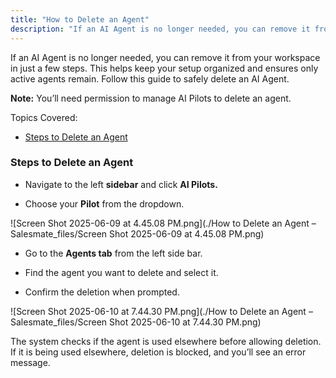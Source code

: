 ```yaml
---
title: "How to Delete an Agent"
description: "If an AI Agent is no longer needed, you can remove it from your workspace in just a few steps. This helps keep your setup organized and ensures only a..."
---
```


If an AI Agent is no longer needed, you can remove it from your workspace in just a few steps. This helps keep your setup organized and ensures only active agents remain. Follow this guide to safely delete an AI Agent.

<Note>


**Note:** You’ll need permission to manage AI Pilots to delete an agent.


</Note>

Topics Covered:

*   [Steps to Delete an Agent](https://support.salesmate.io/hc/en-us/articles/45878802493337-How-to-Delete-an-Agent#h_01JVQ43W5J077AGG9QJG8P0M4Y)

### Steps to Delete an Agent

*   Navigate to the left **sidebar** and click **AI Pilots.**
    
*   Choose your **Pilot** from the dropdown.
    

![Screen Shot 2025-06-09 at 4.45.08 PM.png](./How to Delete an Agent – Salesmate_files/Screen Shot 2025-06-09 at 4.45.08 PM.png)

*   Go to the **Agents tab** from the left side bar.
    
*   Find the agent you want to delete and select it.
    
*   Confirm the deletion when prompted.
    

![Screen Shot 2025-06-10 at 7.44.30 PM.png](./How to Delete an Agent – Salesmate_files/Screen Shot 2025-06-10 at 7.44.30 PM.png)

The system checks if the agent is used elsewhere before allowing deletion. If it is being used elsewhere, deletion is blocked, and you’ll see an error message.
